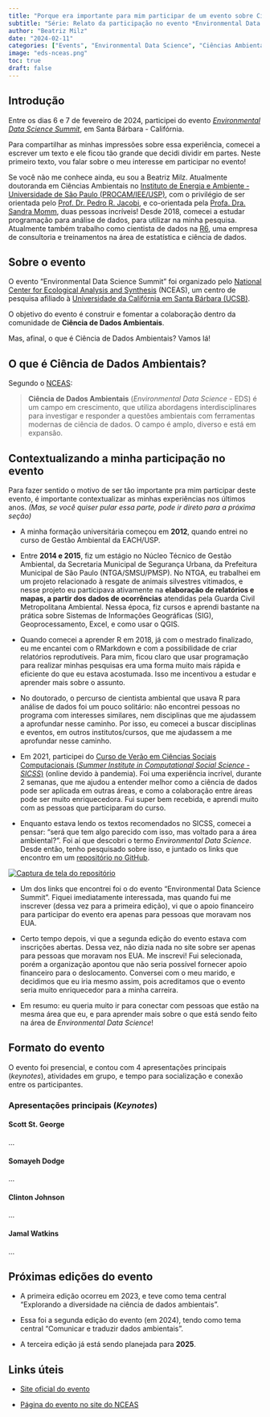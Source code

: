 ```yaml
---
title: "Porque era importante para mim participar de um evento sobre Ciência de Dados Ambientais?"
subtitle: "Série: Relato da participação no evento *Environmental Data Science Summit* - Parte 1"
author: "Beatriz Milz"
date: "2024-02-11"
categories: ["Events", "Environmental Data Science", "Ciências Ambientais", "Ciência de dados ambientais"]
image: "eds-nceas.png"
toc: true
draft: false
---
```


## Introdução

Entre os dias 6 e 7 de fevereiro de 2024, participei do evento [*Environmental Data Science Summit*](https://eds-summit.github.io/), em Santa Bárbara - Califórnia.

Para compartilhar as minhas impressões sobre essa experiência, comecei a escrever um texto e ele ficou tão grande que decidi dividir em partes. Neste primeiro texto, vou falar sobre o meu interesse em participar no evento!

Se você não me conhece ainda, eu sou a Beatriz Milz. Atualmente doutoranda em Ciências Ambientais no [Instituto de Energia e Ambiente - Universidade de São Paulo (PROCAM/IEE/USP)](http://www.iee.usp.br/?q=pt-br/programa-de-p%C3%B3s-gradua%C3%A7%C3%A3o-em-ci%C3%AAncia-ambiental), com o privilégio de ser orientada pelo [Prof. Dr. Pedro R. Jacobi](https://scholar.google.com.br/citations?user=LavkF8cAAAAJ&hl=pt-BR), e co-orientada pela [Profa. Dra. Sandra Momm](https://scholar.google.com.br/citations?hl=pt-BR&user=c6tyJTkAAAAJ), duas pessoas incríveis! Desde 2018, comecei a estudar programação para análise de dados, para utilizar na minha pesquisa. Atualmente também trabalho como cientista de dados na [R6](http://www.rseis.com.br/), uma empresa de consultoria e treinamentos na área de estatística e ciência de dados.

## Sobre o evento

O evento "Environmental Data Science Summit" foi organizado pelo [National Center for Ecological Analysis and Synthesis](https://www.nceas.ucsb.edu/) (NCEAS), um centro de pesquisa afiliado à [Universidade da Califórnia em Santa Bárbara (UCSB)](https://www.ucsb.edu/).

O objetivo do evento é construir e fomentar a colaboração dentro da comunidade de **Ciência de Dados Ambientais**.

Mas, afinal, o que é Ciência de Dados Ambientais? Vamos lá!

## O que é Ciência de Dados Ambientais?

Segundo o [NCEAS](https://eds-summit.github.io/):

> **Ciência de Dados Ambientais** (*Environmental Data Science* - EDS) é um campo em crescimento, que utiliza abordagens interdisciplinares para investigar e responder a questões ambientais com ferramentas modernas de ciência de dados. O campo é amplo, diverso e está em expansão.

## Contextualizando a minha participação no evento

Para fazer sentido o motivo de ser tão importante pra mim participar deste evento, é importante contextualizar as minhas experiências nos últimos anos. *(Mas, se você quiser pular essa parte, pode ir direto para a próxima seção)*

-   A minha formação universitária começou em **2012**, quando entrei no curso de Gestão Ambiental da EACH/USP.

-   Entre **2014 e 2015**, fiz um estágio no Núcleo Técnico de Gestão Ambiental, da Secretaria Municipal de Segurança Urbana, da Prefeitura Municipal de São Paulo (NTGA/SMSU/PMSP). No NTGA, eu trabalhei em um projeto relacionado à resgate de animais silvestres vitimados, e nesse projeto eu participava ativamente na **elaboração de relatórios e mapas, a partir dos dados de ocorrências** atendidas pela Guarda Civil Metropolitana Ambiental. Nessa época, fiz cursos e aprendi bastante na prática sobre Sistemas de Informações Geográficas (SIG), Geoprocessamento, Excel, e como usar o QGIS.

-   Quando comecei a aprender R em 2018, já com o mestrado finalizado, eu me encantei com o RMarkdown e com a possibilidade de criar relatórios reprodutíveis. Para mim, ficou claro que usar programação para realizar minhas pesquisas era uma forma muito mais rápida e eficiente do que eu estava acostumada. Isso me incentivou a estudar e aprender mais sobre o assunto.

-   No doutorado, o percurso de cientista ambiental que usava R para análise de dados foi um pouco solitário: não encontrei pessoas no programa com interesses similares, nem disciplinas que me ajudassem a aprofundar nesse caminho. Por isso, eu comecei a buscar disciplinas e eventos, em outros institutos/cursos, que me ajudassem a me aprofundar nesse caminho.

-   Em 2021, participei do [Curso de Verão em Ciências Sociais Computacionais (*Summer Institute in Computational Social Science - SICSS*)](https://sicss.io/2024/fgv-ecmi-brazil/) (online devido à pandemia). Foi uma experiência incrível, durante 2 semanas, que me ajudou a entender melhor como a ciência de dados pode ser aplicada em outras áreas, e como a colaboração entre áreas pode ser muito enriquecedora. Fui super bem recebida, e aprendi muito com as pessoas que participaram do curso.

-   Enquanto estava lendo os textos recomendados no SICSS, comecei a pensar: "será que tem algo parecido com isso, mas voltado para a área ambiental?". Foi aí que descobri o termo *Environmental Data Science*. Desde então, tenho pesquisado sobre isso, e juntado os links que encontro em um [repositório no GitHub](https://github.com/beatrizmilz/Environmental-Data-Science).

[![Captura de tela do repositório](github-repo.png)](https://github.com/beatrizmilz/Environmental-Data-Science)

- Um dos links que encontrei foi o do evento "Environmental Data Science Summit". Fiquei imediatamente interessada, mas quando fui me inscrever (dessa vez para a primeira edição), vi que o apoio financeiro para participar do evento era apenas para pessoas que moravam nos EUA. 

- Certo tempo depois, vi que a segunda edição do evento estava com inscrições abertas. Dessa vez, não dizia nada no site sobre ser apenas para pessoas que moravam nos EUA. Me inscrevi! Fui selecionada, porém a organização apontou que não seria possível fornecer apoio financeiro para o deslocamento. Conversei com o meu marido, e decidimos que eu iria mesmo assim, pois acreditamos que o evento seria muito enriquecedor para a minha carreira.

- Em resumo: eu queria muito ir para conectar com pessoas que estão na mesma área que eu, e para aprender mais sobre o que está sendo feito na área de *Environmental Data Science*!

## Formato do evento

O evento foi presencial, e contou com 4 apresentações principais (*keynotes*), atividades em grupo, e tempo para socialização e conexão entre os participantes.

### Apresentações principais (*Keynotes*)

#### Scott St. George

...

#### Somayeh Dodge

...

#### Clinton Johnson

...

#### Jamal Watkins

...


## Próximas edições do evento

-   A primeira edição ocorreu em 2023, e teve como tema central "Explorando a diversidade na ciência de dados ambientais".

-   Essa foi a segunda edição do evento (em 2024), tendo como tema central "Comunicar e traduzir dados ambientais".

-   A terceira edição já está sendo planejada para **2025**.

## Links úteis

-   [Site oficial do evento](https://eds-summit.github.io/)

-   [Página do evento no site do NCEAS](https://www.nceas.ucsb.edu/environmental-data-science-summit)
